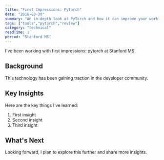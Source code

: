 ```yaml
---
title: "First Impressions: PyTorch"
date: "2016-03-30"
summary: "An in-depth look at PyTorch and how it can improve your workflow."
tags: ["tools","pytorch","review"]
category: "technical"
readTime: 1
period: "Stanford MS"
---
```


I've been working with first impressions: pytorch at Stanford MS.

## Background

This technology has been gaining traction in the developer community.

## Key Insights

Here are the key things I've learned:

1. First insight
2. Second insight
3. Third insight

## What's Next

Looking forward, I plan to explore this further and share more insights.

